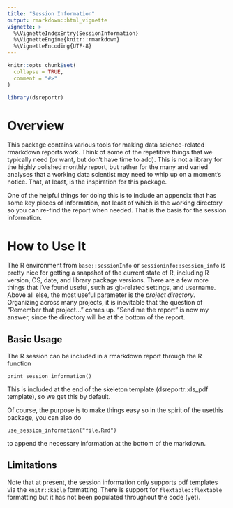 ```yaml
---
title: "Session Information"
output: rmarkdown::html_vignette
vignette: >
  %\VignetteIndexEntry{SessionInformation}
  %\VignetteEngine{knitr::rmarkdown}
  %\VignetteEncoding{UTF-8}
---
```


```r
knitr::opts_chunk$set(
  collapse = TRUE,
  comment = "#>"
)
```

```r
library(dsreportr)
```

# Overview
This package contains various tools for making data science-related rmarkdown reports work. Think of some of the repetitive things that we typically need (or want, but don't have time to add). This is not a library for the highly polished monthly report, but rather for the many and varied analyses that a working data scientist may need to whip up on a moment's notice. That, at least, is the inspiration for this package.

One of the helpful things for doing this is to include an appendix that has some key pieces of information, not least of which is the working directory so you can re-find the report when needed. That is the basis for the session information.

# How to Use It

The R environment from `base::sessionInfo` or `sessioninfo::session_info` is pretty nice for getting a snapshot of the current state of R, including R version, OS, date, and library package versions. There are a few more things that I've found useful, such as git-related settings, and username. Above all else, the most useful parameter is the *project directory*. Organizing across many projects, it is inevitable that the question of "Remember that project..." comes up. "Send me the report" is now my answer, since the directory will be at the bottom of the report.

## Basic Usage
The R session can be included in a rmarkdown report through the R function
```
print_session_information()
```
This is included at the end of the skeleton template (dsreportr::ds_pdf template), so
we get this by default.

Of course, the purpose is to make things easy so in the spirit of the usethis package, you can also do
```
use_session_information("file.Rmd")
```
to append the necessary information at the bottom of the markdown.

## Limitations
Note that at present, the session information only supports pdf templates via the
`knitr::kable` formatting. There is support for `flextable::flextable` formatting
but it has not been populated throughout the code (yet).


